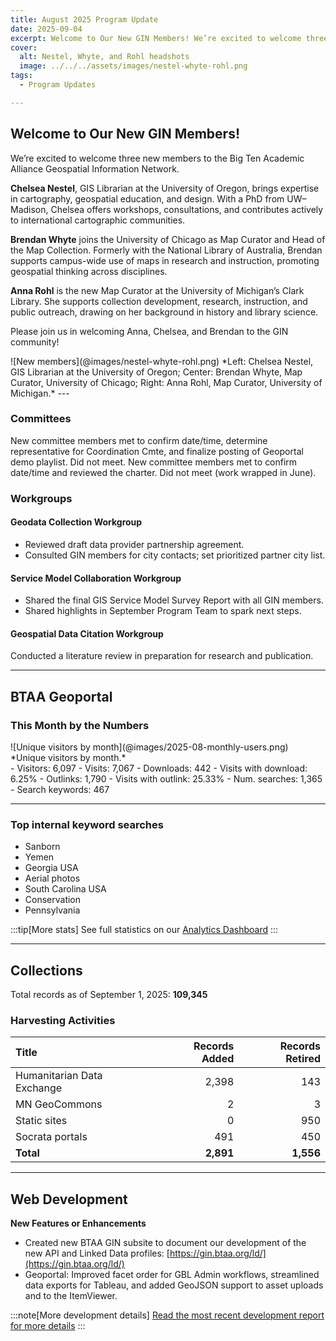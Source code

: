 ```yaml
---
title: August 2025 Program Update
date: 2025-09-04
excerpt: Welcome to Our New GIN Members! We’re excited to welcome three new members to the Big Ten Academic Alliance Geospatial Information Network.
cover:
  alt: Nestel, Whyte, and Rohl headshots
  image: ../../../assets/images/nestel-whyte-rohl.png
tags:
  - Program Updates

---
```






## Welcome to Our New GIN Members!

We’re excited to welcome three new members to the Big Ten Academic Alliance Geospatial Information Network.

**Chelsea Nestel**, GIS Librarian at the University of Oregon, brings expertise in cartography, geospatial education, and design. With a PhD from UW–Madison, Chelsea offers workshops, consultations, and contributes actively to international cartographic communities.

**Brendan Whyte** joins the University of Chicago as Map Curator and Head of the Map Collection. Formerly with the National Library of Australia, Brendan supports campus-wide use of maps in research and instruction, promoting geospatial thinking across disciplines.

**Anna Rohl** is the new Map Curator at the University of Michigan’s Clark Library. She supports collection development, research, instruction, and public outreach, drawing on her background in history and library science.

Please join us in welcoming Anna, Chelsea, and Brendan to the GIN community!

<CenterLayout>
![New members](@images/nestel-whyte-rohl.png)
*Left: Chelsea Nestel, GIS Librarian at the University of Oregon; Center: Brendan Whyte, Map Curator, University of Chicago; Right: Anna Rohl, Map Curator, University of Michigan.*
</CenterLayout>
---

### Committees

<CardGrid>
  <Card title="Community Engagement">
    New committee members met to confirm date/time, determine representative for Coordination Cmte, and finalize posting of Geoportal demo playlist.
  </Card>

  <Card title="Coordination">
    Did not meet.
  </Card>

  <Card title="Knowledge">
    New committee members met to confirm date/time and reviewed the charter.
  </Card>

  <Card title="TECHnology">
    Did not meet (work wrapped in June).
  </Card>
</CardGrid>

### Workgroups


#### Geodata Collection Workgroup

- Reviewed draft data provider partnership agreement.
- Consulted GIN members for city contacts; set prioritized partner city list.

#### Service Model Collaboration Workgroup

- Shared the final GIS Service Model Survey Report with all GIN members.
- Shared highlights in September Program Team to spark next steps.

#### Geospatial Data Citation Workgroup

Conducted a literature review in preparation for research and publication.

---

## BTAA Geoportal

### This Month by the Numbers

<TwoThirdsLayout>
<div slot = "left">
![Unique visitors by month](@images/2025-08-monthly-users.png)
*Unique visitors by month.*
</div>

<div slot = "right">
<div class = "compact-list">
- Visitors: 6,097
- Visits: 7,067
- Downloads: 442
- Visits with download: 6.25%
- Outlinks: 1,790
- Visits with outlink: 25.33%
- Num. searches: 1,365
- Search keywords: 467
</div>
</div>
</TwoThirdsLayout>

<hr/>

### Top internal keyword searches
<ul class="chip-list not-content">
  <li>Sanborn</li>
  <li>Yemen</li>
  <li>Georgia USA</li>
  <li>Aerial photos</li>
  <li>South Carolina USA</li>
  <li>Conservation</li>
  <li>Pennsylvania</li>
</ul>

:::tip[More stats]
See full statistics on our [Analytics Dashboard](https://tableau.umn.edu/t/UL/views/BTAAGeoportalusageMatomo/Monthlycharts?%3Aembed=y&%3AisGuestRedirectFromVizportal=y)
:::

---

## Collections

Total records as of September 1, 2025: **109,345**

### Harvesting Activities

| Title | Records Added | Records Retired |
|:--|--:|--:|
| Humanitarian Data Exchange | 2,398 | 143 |
| MN GeoCommons | 2 | 3 |
| Static sites | 0 | 950 |
| Socrata portals | 491 | 450 |
| **Total** | **2,891** | **1,556** |

---

## Web Development

**New Features or Enhancements**

- Created new BTAA GIN subsite to document our development of the new API and Linked Data profiles: [https://gin.btaa.org/ld/](https://gin.btaa.org/ld/)  
- Geoportal: Improved facet order for GBL Admin workflows, streamlined data exports for Tableau, and added GeoJSON support to asset uploads and to the ItemViewer.

:::note[More development details]
[Read the most recent development report for more details](https://docs.google.com/document/d/1e9DiZ--1qOdbxT9ukTxidUteCMcVUPV03jgFWmuf5oU/edit?usp=sharing)
:::

